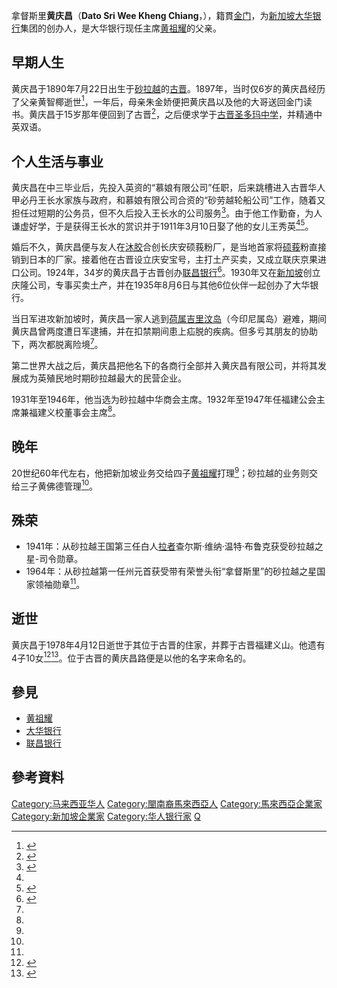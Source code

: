 {{Infobox_Person
| name = 黄庆昌
|image=
|box_width= 
|occupation= 企业家、慈善家
| period = 20世紀
|birth_name=
| other_names =
| Sex = 男
|birth_date= 1890年7月22日
|birth_place= [[File:Flag_of_the_Raj_of_Sarawak_(1870).svg|25px]][[砂拉越王国|砂拉越王国]][[古晋|古晋]]
|death_date= {{death date and age|1978|4|12|1890|7|22}}
|death_place= [[File:Flag_of_Malaysia.svg|25px]][[马来西亚|马来西亚]][[古晋|古晋]]
| nationality = 马来西亚
| residence = 古晋、新加坡
| party = 
| religion = 佛教
| spouse = 王秀英，许玉秀
| relatives = 兒 長子黃賢德（譯名）<br>二子黃賢仁（譯名）<br>三子拿督阿瑪黃佛德<br>四子黃祖耀、五子黃祖綿
| educate =
| past = 
| work = 
| award =拿督斯里
}}

拿督斯里'''黄庆昌'''（'''Dato Sri Wee Kheng Chiang'''，{{bd|1890年|7月22日|1978年|4月12日|catIdx=Huang黄庆昌}}），籍貫[[金门|金门]]，为[[新加坡|新加坡]][[大华银行|大华银行]]集团的创办人，是大华银行现任主席[[黄祖耀|黄祖耀]]的父亲。

==早期人生==
黄庆昌于1890年7月22日出生于[[砂拉越王国|砂拉越]]的[[古晋|古晋]]。1897年，当时仅6岁的黄庆昌经历了父亲黄智椰逝世<ref name="#1">{{cite web|url=http://www.chinanews.com/2001-06-11/26/97334.html|title=黄祖耀父亲给我的教诲. 中国新闻社. 2001年6月11日刊登}}</ref>，一年后，母亲朱金娇便把黄庆昌以及他的大哥送回金门读书。黄庆昌于15岁那年便回到了古晋<ref name="#2">{{cite web|url=http://www.newera.edu.my/files/mces/MalaysianJournal/MJ1_p2.pdf|title=Wee Kheng Chiang of Sarawak: Entrepreneur Extraordinaire. by LAM Chee Kheung. 2012年}}</ref>，之后便求学于[[古晋圣多玛中学|古晋圣多玛中学]]，并精通中英双语。

==个人生活与事业==
黄庆昌在中三毕业后，先投入英资的“慕娘有限公司”任职，后来跳槽进入古晋华人甲必丹王长水家族与政府，和慕娘有限公司合资的“砂劳越轮船公司”工作，随着又担任过短期的公务员，但不久后投入王长水的公司服务<ref>{{cite web|url=http://www.intimes.com.my/write-html/06bau16.htm|title=风暴原记录系列（16）同仇敌忾的反日怒潮（1）. 国际时报. 2006年6月20日刊登|access-date=2015年10月16日|archive-url=https://web.archive.org/web/20151018191102/http://www.intimes.com.my/write-html/06bau16.htm|archive-date=2015年10月18日|dead-url=yes}}</ref>。由于他工作勤奋，为人谦虚好学，于是获得王长水的赏识并于1911年3月10日娶了他的女儿王秀英<ref name="#2"/><ref name="#3">{{cite web|url=http://intimes.com.my/write-html/0806Hokkien07.htm|title=“无冕国王”黄庆昌. 国际时报. 2008年7月9日刊登|access-date=2015年10月16日|archive-url=https://web.archive.org/web/20151018164644/http://intimes.com.my/write-html/0806Hokkien07.htm|archive-date=2015年10月18日|dead-url=yes}}</ref>。

婚后不久，黄庆昌便与友人在[[沐胶|沐胶]]合创长庆安硕莪粉厂，是当地首家将[[西米|硕莪]]粉直接销到日本的厂家。接着他在古晋设立庆安宝号，主打土产买卖，又成立联庆京果进口公司。1924年，34岁的黄庆昌于古晋创办[[联昌国际银行|联昌银行]]<ref>{{cite web|url=http://www.cimb.com/en/who-we-are/overview/history/1920s.html|title=CIMB 1924 - Bian Chiang Bank established in Kuching, Sarawak, Malaysia|access-date=2015-10-16|archive-url=https://web.archive.org/web/20151019001905/http://www.cimb.com/en/who-we-are/overview/history/1920s.html|archive-date=2015-10-19|dead-url=yes}}</ref>。1930年又在[[新加坡|新加坡]]创立庆隆公司，专事买卖土产，并在1935年8月6日与其他6位伙伴一起创办了大华银行。

当日军进攻新加坡时，黄庆昌一家人逃到[[大卡里汶岛|荷属吉里汶岛]]（今印尼属岛）避难，期间黄庆昌曾两度遭日军逮捕，并在扣禁期间患上疝脱的疾病。但多亏其朋友的协助下，两次都脱离险境<ref name="#1"/>。

第二世界大战之后，黄庆昌把他名下的各商行全部并入黄庆昌有限公司，并将其发展成为英殖民地时期砂拉越最大的民营企业。

1931年至1946年，他当选为砂拉越中华商会主席。1932年至1947年任福建公会主席兼福建义校董事会主席<ref name="#3"/>。

==晚年==
20世纪60年代左右，他把新加坡业务交给四子[[黄祖耀|黄祖耀]]打理<ref name="#1"/>；砂拉越的业务则交给三子黄佛德管理<ref name="#3"/>。

==殊荣==
* 1941年：从砂拉越王国第三任白人[[拉者|拉者]]查尔斯·维纳·温特·布鲁克获受砂拉越之星-司令勋章。
* 1964年：从砂拉越第一任州元首获受带有荣誉头衔“拿督斯里”的砂拉越之星国家领袖勋章<ref name="#2"/>。

==逝世==
黄庆昌于1978年4月12日逝世于其位于古晋的住家，并葬于古晋福建义山。他遗有4子10女<ref>{{cite web|url=http://eresources.nlb.gov.sg/newspapers/Digitised/Article/straitstimes19780413-1.2.100.aspx?q=%22Wee+Kheng+Chiang%22&page=4&sort=relevance&token=chiang%2ckheng%2cwee&sessionid=a990a53d8f2240eb8d71fe439450b882|title=Datuk Wee Kheng Chiang. The Straits Times. 1978年4月13日刊登}}</ref><ref>{{cite web|url=http://eresources.nlb.gov.sg/newspapers/Digitised/Article/straitstimes19780413-1.2.75.aspx?q=%22Wee+Kheng+Chiang%22&page=4&sort=relevance&token=chiang%2ckheng%2cwee&sessionid=a990a53d8f2240eb8d71fe439450b882|title=Chamber chiefs father dies at 92. The Straits Times. 1978年4月13日刊登}}</ref>。位于古晋的黄庆昌路便是以他的名字来命名的。

==參見==
{{Portal box|马来西亚}}
* [[黄祖耀|黄祖耀]]
* [[大华银行|大华银行]]
* [[联昌国际银行|联昌银行]]

==參考資料==
{{reflist|2}}

{{DEFAULTSORT:H}}
[[Category:马来西亚华人|Category:马来西亚华人]]
[[Category:閩南裔馬來西亞人|Category:閩南裔馬來西亞人]]
[[Category:馬來西亞企業家|Category:馬來西亞企業家]]
[[Category:新加坡企業家|Category:新加坡企業家]]
[[Category:华人银行家|Category:华人银行家]]
[[Category:黄姓|Q]]